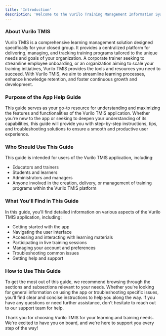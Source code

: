 ```yaml
---
title: 'Introduction'
description: 'Welcome to the Vurilo Training Management Information System (TMIS) App Help Guide!'
---
```




### About Vurilo TMIS
Vurilo TMIS is a comprehensive learning management solution designed specifically for your closed group. It provides a centralized platform for delivering, managing, and tracking training programs tailored to the unique needs and goals of your organization. A corporate trainer seeking to streamline employee onboarding, or an organization aiming to scale your training initiatives, Vurilo TMIS provides the tools and resources you need to succeed. With Vurilo TMIS, we aim to streamline learning processes, enhance knowledge retention, and foster continuous growth and development.
### Purpose of the App Help Guide
This guide serves as your go-to resource for understanding and maximizing the features and functionalities of the Vurilo TMIS application. Whether you're new to the app or seeking to deepen your understanding of its capabilities, this guide will provide you with step-by-step instructions, tips, and troubleshooting solutions to ensure a smooth and productive user experience.

### Who Should Use This Guide
This guide is intended for users of the Vurilo TMIS application, including:
- Educators and trainers
- Students and learners
- Administrators and managers
- Anyone involved in the creation, delivery, or management of training programs within the Vurilo TMIS platform

### What You'll Find in This Guide
In this guide, you'll find detailed information on various aspects of the Vurilo TMIS application, including:
- Getting started with the app
- Navigating the user interface
- Accessing and interacting with learning materials
- Participating in live training sessions
- Managing your account and preferences
- Troubleshooting common issues
- Getting help and support

### How to Use This Guide
To get the most out of this guide, we recommend browsing through the sections and subsections relevant to your needs. Whether you're looking for general information on using the app or troubleshooting specific issues, you'll find clear and concise instructions to help you along the way. If you have any questions or need further assistance, don't hesitate to reach out to our support team for help.

Thank you for choosing Vurilo TMIS for your learning and training needs. We're excited to have you on board, and we're here to support you every step of the way!

